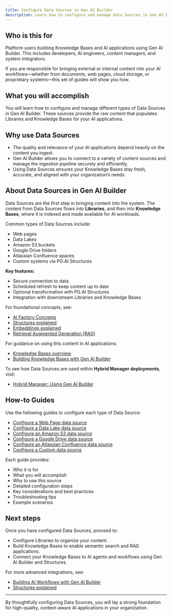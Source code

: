 ```yaml
---
title: Configure Data Sources in Gen AI Builder
description: Learn how to configure and manage Data Sources in Gen AI Builder to bring external and internal content into your Knowledge Bases.
---
```


## Who is this for

Platform users building Knowledge Bases and AI applications using Gen AI Builder.
This includes developers, AI engineers, content managers, and system integrators.

If you are responsible for bringing external or internal content into your AI workflows—whether from documents, web pages, cloud storage, or proprietary systems—this set of guides will show you how.

## What you will accomplish

You will learn how to configure and manage different types of Data Sources in Gen AI Builder.
These sources provide the raw content that populates Libraries and Knowledge Bases for your AI applications.

## Why use Data Sources

- The quality and relevance of your AI applications depend heavily on the content you ingest.
- Gen AI Builder allows you to connect to a variety of content sources and manage the ingestion pipeline securely and efficiently.
- Using Data Sources ensures your Knowledge Bases stay fresh, accurate, and aligned with your organization’s needs.

## About Data Sources in Gen AI Builder

Data Sources are the first step in bringing content into the system.
The content from Data Sources flows into **Libraries**, and then into **Knowledge Bases**, where it is indexed and made available for AI workloads.

Common types of Data Sources include:

- Web pages
- Data Lakes
- Amazon S3 buckets
- Google Drive folders
- Atlassian Confluence spaces
- Custom systems via PG.AI Structures

**Key features:**

- Secure connection to data
- Scheduled refresh to keep content up to date
- Optional transformation with PG.AI Structures
- Integration with downstream Libraries and Knowledge Bases

For foundational concepts, see:

- [AI Factory Concepts](../../../learn/explained/ai-factory-concepts)
- [Structures explained](../../../learn/explained/structures)
- [Embeddings explained](../../../learn/explained/embeddings)
- [Retrieval Augmented Generation (RAG)](../../../learn/explained/rag)

For guidance on using this content in AI applications:

- [Knowledge Bases overview](../../../pipeline/knowledge_base)
- [Building Knowledge Bases with Gen AI Builder](../../../learn/how-to/gen-ai/knowledge-base-setup) <!-- Placeholder link -->

To see how Data Sources are used within **Hybrid Manager deployments**, visit:

- [Hybrid Manager: Using Gen AI Builder](../../../../../hybrid-manager/ai-factory/gen-ai/builder)

## How-to Guides

Use the following guides to configure each type of Data Source:

- [Configure a Web Page data source](data-source-webpage)
- [Configure a Data Lake data source](data-source-data-lake)
- [Configure an Amazon S3 data source](data-source-s3)
- [Configure a Google Drive data source](data-source-google-drive)
- [Configure an Atlassian Confluence data source](data-source-confluence)
- [Configure a Custom data source](data-source-custom)

Each guide provides:

- Who it is for
- What you will accomplish
- Why to use this source
- Detailed configuration steps
- Key considerations and best practices
- Troubleshooting tips
- Example scenarios

## Next steps

Once you have configured Data Sources, proceed to:

- Configure Libraries to organize your content.
- Build Knowledge Bases to enable semantic search and RAG applications.
- Connect your Knowledge Bases to AI agents and workflows using Gen AI Builder and Structures.

For more advanced integrations, see:

- [Building AI Workflows with Gen AI Builder](../../../learn/how-to/gen-ai/knowledge-base-setup) <!-- Placeholder link -->
- [Structures explained](../../../learn/explained/structures)

---

By thoughtfully configuring Data Sources, you will lay a strong foundation for high-quality, context-aware AI applications in your organization.
